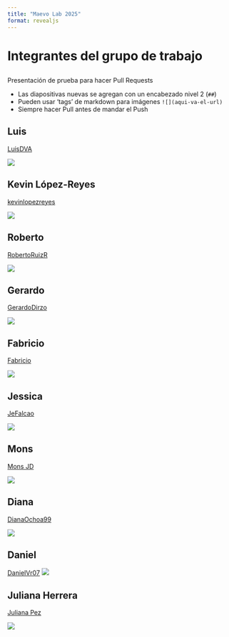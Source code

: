```yaml
---
title: "Maevo Lab 2025"
format: revealjs
---
```


# Integrantes del grupo de trabajo

## 

Presentación de prueba para hacer Pull Requests

-   Las diapositivas nuevas se agregan con un encabezado nivel 2 (`##`)
-   Pueden usar 'tags' de markdown para imágenes `![](aqui-va-el-url)`
-   Siempre hacer Pull antes de mandar el Push

## Luis

[LuisDVA](https://github.com/luisDVA)

![](https://www.logan.qld.gov.au/logan/images/greaterglidernew.png)


## Kevin López-Reyes

[kevinlopezreyes](https://github.com/kevinlopezreyes)

![](https://inaturalist-open-data.s3.amazonaws.com/photos/116147972/original.jpeg)

## Roberto

[RobertoRuizR](https://github.com/RobertoRuizR)

![](https://upload.wikimedia.org/wikipedia/commons/1/13/Molossus_currentium.jpg)

## Gerardo

[GerardoDirzo](https://github.com/GerardoDirzo)

![](https://static.inaturalist.org/photos/1338072/large.jpg)

## Fabricio

[Fabricio](https://github.com/fabro)

![](http://perfiles.inecol.mx/images/biologia-evolutiva/fabricio/macroecoevo_ldg_filo3.png)

## Jessica

[JeFalcao](https://github.com/JeFalcao)

![](https://i.ytimg.com/vi/-Uzvc81BNp4/sddefault.jpg)

## Mons

[Mons JD](https://github.com/M-Juarez20)

![](https://img.freepik.com/premium-photo/flat-2d-illustration-cute-animal_759095-94804.jpg)

## Diana

[DianaOchoa99](https://github.com/DianaOchoa99)

![](images/coco.jpeg)

## Daniel

[DanielVr07](https://github.com/DanielVr07) ![](https://img.lovepik.com/png/20231114/orca-clipart-cartoon-killer-whale-jumping-in-the-water-is_583320_wh1200.png)


## Juliana Herrera

[Juliana Pez](https://github.com/JulianaPez)

![](https://img.freepik.com/fotos-premium/gato-traje-buceo-esta-nadando-agua_1011767-92793.jpg)